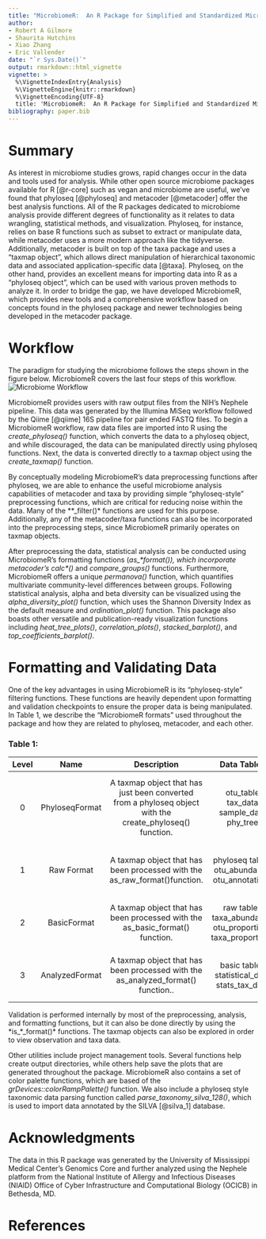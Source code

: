 ```yaml
---
title: "MicrobiomeR:  An R Package for Simplified and Standardized Microbiome Analysis Workflows (Draft to JOSS)"
author:
- Robert A Gilmore
- Shaurita Hutchins
- Xiao Zhang
- Eric Vallender
date: "`r Sys.Date()`"
output: rmarkdown::html_vignette
vignette: >
  %\VignetteIndexEntry{Analysis}
  %\VignetteEngine{knitr::rmarkdown}
  %\VignetteEncoding{UTF-8}
  title: 'MicrobiomeR:  An R Package for Simplified and Standardized Microbiome Analysis Workflows'
bibliography: paper.bib
---
```


# Summary

As interest in microbiome studies grows, rapid changes occur in the data and tools used for analysis. While other open source microbiome packages available for R [@r-core] such as vegan and microbiome are useful, we’ve found that phyloseq [@phyloseq] and metacoder [@metacoder] offer the best analysis functions. All of the R packages dedicated to microbiome analysis provide different degrees of functionality as it relates to data wrangling, statistical methods, and visualization.  Phyloseq, for instance, relies on base R functions such as subset to extract or manipulate data, while metacoder uses a more modern approach like the tidyverse. Additionally, metacoder is built on top of the taxa package and uses a “taxmap object”, which allows direct manipulation of hierarchical taxonomic data and associated application-specific data [@taxa].  Phyloseq, on the other hand, provides an excellent means for importing data into R as a “phyloseq object”, which can be used with various proven methods to analyze it.  In order to bridge the gap, we have developed MicrobiomeR, which provides new tools and a comprehensive workflow based on concepts found in the phyloseq package and newer technologies being developed in the metacoder package.

# Workflow

The paradigm for studying the microbiome follows the steps shown in the figure below.  MicrobiomeR covers the last four steps of this workflow.
![Microbiome Workflow](Microbiome-Workflow.png)

MicrobiomeR provides users with raw output files from the NIH’s Nephele pipeline.  This data was generated by the Illumina MiSeq workflow followed by the Qiime [@qiime] 16S pipeline for pair ended FASTQ files.  To begin a MicrobiomeR workflow, raw data files are imported into R using the *create_phyloseq()* function, which converts the data to a phyloseq object, and while discouraged, the data can be manipulated directly using phyloseq functions.  Next, the data is converted directly to a taxmap object using the *create_taxmap()* function.  

By conceptually modeling MicrobiomeR’s data preprocessing functions after phyloseq, we are able to enhance the useful microbiome analysis capabilities of metacoder and taxa by providing simple “phyloseq-style” preprocessing functions, which are critical for reducing noise within the data. Many of the **_filter()* functions are used for this purpose.  Additionally, any of the metacoder/taxa functions can also be incorporated into the preprocessing steps, since MicrobiomeR primarily operates on taxmap objects.

After preprocessing the data, statistical analysis can be conducted using MicrobiomeR’s formatting functions (*as_\*_format()*), which incorporate metacoder’s *calc_\*()* and *compare_groups()* functions. Furthermore, MicrobiomeR offers a unique _permanova()_ function, which quantifies multivariate community-level differences between groups.  Following statistical analysis, alpha and beta diversity can be visualized using the *alpha_diversity_plot()* function, which uses the Shannon Diversity Index as the default measure and *ordination_plot()* function.  This package also boasts other versatile and publication-ready visualization functions including *heat_tree_plots()*, *correlation_plots()*, *stacked_barplot()*, and *top_coefficients_barplot()*.

# Formatting and Validating Data

One of the key advantages in using MicrobiomeR is its “phyloseq-style” filtering functions.  These functions are heavily dependent upon formatting and validation checkpoints to ensure the proper data is being manipulated.  In Table 1, we describe the “MicrobiomeR formats” used throughout the package and how they are related to phyloseq, metacoder, and each other.

### Table 1:
| Level | Name | Description | Data Tables | Other Notes |
|:-----:|:--------------:|:--------------------------------------------------------------------------------------------------------:|:----------------------------------------------------------:|:---------------------------------------------------------------------------------------------------------------------------------------------------------------------------:|
| 0 | PhyloseqFormat | A taxmap object that has just been converted from a phyloseq object with the create_phyloseq() function. | otu_table tax_data sample_data phy_tree | The observation tables represent the phyloseq::otu_table(), phyloseq::tax_table(), phyloseq::sample_data(), and phyloseq::phy_tree(), data in the original phyloseq object. |
| 1 | Raw Format | A taxmap object that has been processed with the as_raw_format()function. | phyloseq tables otu_abundance otu_annotations | The new observation tables are just name conversions of the otu_table and tax_data table from the "phyloseq_format”. |
| 2 | BasicFormat | A taxmap object that has been processed with the as_basic_format() function. | raw tables taxa_abundance otu_proportions taxa_proportions | This format is defined by observation data that has been processed with the metacoder::calc_*_() functions. |
| 3 | AnalyzedFormat | A taxmap object that has been processed with the as_analyzed_format() function.. | basic tables statistical_data stats_tax_data | This format is defined by observation data that has been processed with the metacoder::compare_groups() function. |

Validation is performed internally by most of the preprocessing, analysis, and formatting functions, but it can also be done directly by using the *is_\*_format()* functions.  The taxmap objects can also be explored in order to view observation and taxa data.

Other utilities include project management tools.  Several functions help create output directories, while others help save the plots that are generated throughout the package.  MicrobiomeR also contains a set of color palette functions, which are based of the *grDevices::colorRampPalette()* function.  We also include a phyloseq style taxonomic data parsing function called *parse_taxonomy_silva_128()*, which is used to import data annotated by the SILVA [@silva_1] database.

# Acknowledgments

The data in this R package was generated by the University of Mississippi Medical Center’s Genomics Core and further analyzed using the Nephele platform from the National Institute of Allergy and Infectious Diseases (NIAID) Office of Cyber Infrastructure and  Computational Biology (OCICB) in Bethesda, MD.

# References
